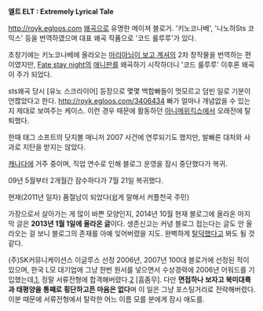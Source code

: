 '''엘트 ELT : Extremely Lyrical Tale'''

[[http://royk.egloos.com]]
[[왜곡]]으로 유명한 메이져 블로거.
'키노코나베', '나노하Sts 코믹스' 등을 번역하였으며 대표 왜곡 작품으로 '코드 룰루루'가 있다.

초창기에는 키노코나베에 올라오는 [[마리아님이 보고 계셔]]의 2차 창작물을 번역하는 편이였지만, [[Fate stay night]]의 [[애니판]]를 왜곡하기 시작하더니 '코드 룰루루' 이후론 왜곡이 주가 되었다.

sts왜곡 당시 [유노 스크라이어] 등장으로 몇몇 백합빠들이 멋모르고 덤빈 일로 기분이 언짢았다고 한다. http://royk.egloos.com/3406434 빠가 얼마나 개념없을 수 있는지 제대로 보여주는 케이스. 이런 경우 때문에 활동하던 [[아니메위킥스]]에서 오래전에 탈퇴했다.

한때 태그 소프트의 닷지볼 매니저 2007 사건에 연루되기도 했지만, 발빠른 대처와 사과로 지탄을 받지는 않았다.

[[캐나다]]에 거주 중이며, 직업 연수로 인해 블로그 운영을 잠시 중단했다가 복귀.

09년 5월부터 2개월간 잠수하다가 7월 21일 복귀했다.

현재(2011년 일자) 품절남이 되었다(쉽게 말해서 커플천국 주민)

가장으로서 살아가는 게 많이 바쁜 모양인지, 2014년 10월 현재 블로그에 올라온 마지막 글은 '''2013년 1월 1일에 올라온 글'''이다. 생존신고는 커녕 블로그 접는다는 글도 안 올라오는 걸 보니 블로그의 존재를 아예 잊어버렸을 지도. 완벽하게 [[탈덕]]했다고 봐도 될 것 같다.


(주)SK커뮤니케이션스 이글루스 선정 2006년, 2007년 100대 블로거에 선정된 적이 있으며, 한국 L모 대기업에 그냥 한번 원서를 넣으면서 수상경력에 2006년 어워드를 기입했는데,[http://royk.egloos.com/3445292], 정말 서류전형에 합격해버렸다.[http://royk.egloos.com/3467676] [흠좀무].
다만 '''면접하나 보자고 북미대륙과 태평양을 통째로 횡단하고픈 마음은 없다'''며 이 일은 그냥 포스팅거리로 전락해버렸다. 이분 때문에 서류전형에서 탈락한 어느 이름 모를 분에게 잠시 애도를.
